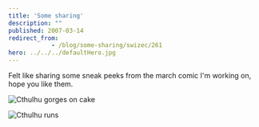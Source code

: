 ```yaml
---
title: 'Some sharing'
description: ""
published: 2007-03-14
redirect_from: 
            - /blog/some-sharing/swizec/261
hero: ../../../defaultHero.jpg
---
```

Felt like sharing some sneak peeks from the march comic I&#x27;m working on, hope you like them.

![Cthulhu gorges on cake](/includes/editor_upload/Image/sneeks/peak1.png "Cthulhu gorges on cake")

![Cthulhu runs](/includes/editor_upload/Image/sneeks/peak2.png "Cthulhu runs")